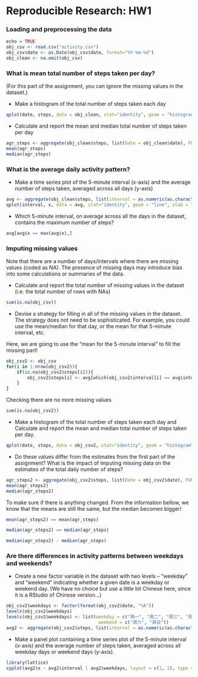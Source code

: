 Reproducible Research: HW1
==========================================

### Loading and preprocessing the data

```r
echo = TRUE
obj_csv <- read.csv("activity.csv")
obj_csv$date <- as.Date(obj_csv$date, format="%Y-%m-%d")
obj_clean <- na.omit(obj_csv)
```

### What is mean total number of steps taken per day?
(For this part of the assignment, you can ignore the missing values in the dataset.)

* Make a histogram of the total number of steps taken each day

```r
qplot(date, steps, data = obj_clean, stat="identity", geom = "histogram", width = 0.5)
```
* Calculate and report the mean and median total number of steps taken per day

```r
agr_steps <- aggregate(obj_clean$steps, list(Date = obj_clean$date), FUN = "sum")$x
mean(agr_steps)
median(agr_steps)
```

### What is the average daily activity pattern?

* Make a time series plot of the 5-minute interval (x-axis) and the average number of steps taken, 
  averaged across all days (y-axis)

```r
avg <- aggregate(obj_clean$steps, list(interval = as.numeric(as.character(obj_clean$interval))), FUN = "mean")
qplot(interval, x, data = avg, stat="identity", geom = "line", xlab = "average steps")
```
* Which 5-minute interval, on average across all the days in the dataset, contains the maximum number of steps?

```r
avg[avg$x == max(avg$x),]
```

### Imputing missing values
Note that there are a number of days/intervals where there are missing values (coded as NA). 
The presence of missing days may introduce bias into some calculations or summaries of the data.

* Calculate and report the total number of missing values in the dataset 
  (i.e. the total number of rows with NAs)
```r
sum(is.na(obj_csv))
```
* Devise a strategy for filling in all of the missing values in the dataset. 
  The strategy does not need to be sophisticated. 
  For example, you could use the mean/median for that day, or the mean for that 5-minute interval, etc.

Here, we are going to use the "mean for the 5-minute interval" to fill the missing part!
```r
obj_csv2 <- obj_csv
for(i in 1:nrow(obj_csv2)){
	if(is.na(obj_csv2$steps[i])){
		obj_csv2$steps[i] <- avg[which(obj_csv2$interval[i] == avg$interval), ]$x
	}
}
```
Checking there are no more missing values

```r
sum(is.na(obj_csv2))
```

* Make a histogram of the total number of steps taken each day 
  and Calculate and report the mean and median total number of steps taken per day.

```r
qplot(date, steps, data = obj_csv2, stat="identity", geom = "histogram")
```

* Do these values differ from the estimates from the first part of the assignment? 
  What is the impact of imputing missing data on the estimates of the total daily number of steps?

```r
agr_steps2 <- aggregate(obj_csv2$steps, list(Date = obj_csv2$date), FUN = "sum")$x
mean(agr_steps2)
median(agr_steps2)
```

To make sure if there is anything changed.
From the information bellow, we know that the means are still the same,
but the median becomes bigger!

```r
mean(agr_steps2) == mean(agr_steps)
```
```r
median(agr_steps2) == median(agr_steps)
```
```r
median(agr_steps2) - median(agr_steps)
```

### Are there differences in activity patterns between weekdays and weekends?
* Create a new factor variable in the dataset with two levels – “weekday” and “weekend” 
  indicating whether a given date is a weekday or weekend day.
  (We have no choice but use a little bit Chinese here, since it is a RStudio of Chinese version...)

```r
obj_csv2$weekdays <- factor(format(obj_csv2$date, "%A"))
levels(obj_csv2$weekdays)
levels(obj_csv2$weekdays) <- list(weekday = c("周一", "周二", "周三", "周四", "周五"),
                                   weekend = c("周六", "周日"))
avg2 <- aggregate(obj_csv2$steps, list(interval = as.numeric(as.character(obj_csv2$interval)), weekdays = obj_csv2$weekdays), FUN = "mean")
```
* Make a panel plot containing a time series plot of the 5-minute interval (x-axis) 
  and the average number of steps taken, averaged across all weekday days or weekend days (y-axis).

```r
library(lattice)
xyplot(avg2$x ~ avg2$interval | avg2$weekdays, layout = c(1, 2), type = "l", xlab = "Interval", ylab = "Steps")
```



